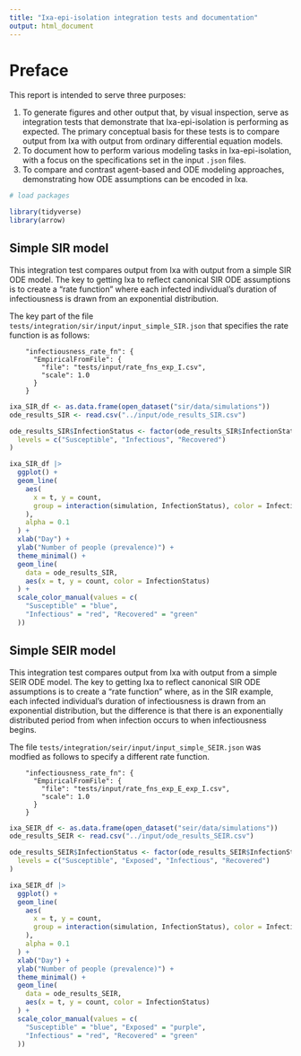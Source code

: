 ```yaml
---
title: "Ixa-epi-isolation integration tests and documentation"
output: html_document
---
```


# Preface

This report is intended to serve three purposes:

1) To generate figures and other output that, by visual inspection, serve as integration tests that demonstrate that Ixa-epi-isolation is performing as expected. The primary conceptual basis for these tests is to compare output from Ixa with output from ordinary differential equation models.
2) To document how to perform various modeling tasks in Ixa-epi-isolation, with a focus on the specifications set in the input `.json` files.
3) To compare and contrast agent-based and ODE modeling approaches, demonstrating how ODE assumptions can be encoded in Ixa.

```r
# load packages

library(tidyverse)
library(arrow)
```

## Simple SIR model
This integration test compares output from Ixa with output from a simple SIR ODE model. The key to getting Ixa to reflect canonical SIR ODE assumptions is to create a "rate function" where each infected individual's duration of infectiousness is drawn from an exponential distribution.

The key part of the file `tests/integration/sir/input/input_simple_SIR.json` that specifies the rate function is as follows:

```
    "infectiousness_rate_fn": {
      "EmpiricalFromFile": {
        "file": "tests/input/rate_fns_exp_I.csv",
        "scale": 1.0
      }
    }
```
```r
ixa_SIR_df <- as.data.frame(open_dataset("sir/data/simulations"))
ode_results_SIR <- read.csv("../input/ode_results_SIR.csv")

ode_results_SIR$InfectionStatus <- factor(ode_results_SIR$InfectionStatus,
  levels = c("Susceptible", "Infectious", "Recovered")
)

ixa_SIR_df |>
  ggplot() +
  geom_line(
    aes(
      x = t, y = count,
      group = interaction(simulation, InfectionStatus), color = InfectionStatus
    ),
    alpha = 0.1
  ) +
  xlab("Day") +
  ylab("Number of people (prevalence)") +
  theme_minimal() +
  geom_line(
    data = ode_results_SIR,
    aes(x = t, y = count, color = InfectionStatus)
  ) +
  scale_color_manual(values = c(
    "Susceptible" = "blue",
    "Infectious" = "red", "Recovered" = "green"
  ))
```

## Simple SEIR model
This integration test compares output from Ixa with output from a simple SEIR ODE model. The key to getting Ixa to reflect canonical SIR ODE assumptions is to create a "rate function" where, as in the SIR example, each infected individual's duration of infectiousness is drawn from an exponential distribution, but the difference is that there is an exponentially distributed period from when infection occurs to when infectiousness begins.

The file `tests/integration/seir/input/input_simple_SEIR.json` was modfied as follows to specify a different rate function.

```
    "infectiousness_rate_fn": {
      "EmpiricalFromFile": {
        "file": "tests/input/rate_fns_exp_E_exp_I.csv",
        "scale": 1.0
      }
    }
```
```r
ixa_SEIR_df <- as.data.frame(open_dataset("seir/data/simulations"))
ode_results_SEIR <- read.csv("../input/ode_results_SEIR.csv")

ode_results_SEIR$InfectionStatus <- factor(ode_results_SEIR$InfectionStatus,
  levels = c("Susceptible", "Exposed", "Infectious", "Recovered")
)

ixa_SEIR_df |>
  ggplot() +
  geom_line(
    aes(
      x = t, y = count,
      group = interaction(simulation, InfectionStatus), color = InfectionStatus
    ),
    alpha = 0.1
  ) +
  xlab("Day") +
  ylab("Number of people (prevalence)") +
  theme_minimal() +
  geom_line(
    data = ode_results_SEIR,
    aes(x = t, y = count, color = InfectionStatus)
  ) +
  scale_color_manual(values = c(
    "Susceptible" = "blue", "Exposed" = "purple",
    "Infectious" = "red", "Recovered" = "green"
  ))
```
